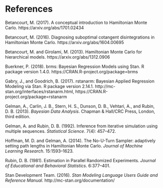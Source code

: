 # References

Betancourt, M. (2017). A conceptual introduction to Hamiltonian Monte Carlo.
https://arxiv.org/abs/1701.02434

Betancourt, M. (2016). Diagnosing suboptimal cotangent disintegrations in
Hamiltonian Monte Carlo. https://arxiv.org/abs/1604.00695

Betancourt, M. and Girolami, M. (2013). Hamiltonian Monte Carlo for hierarchical
models. https://arxiv.org/abs/1312.0906

Buerkner, P. (2018). brms: Bayesian Regression Models using Stan. R package
version 1.4.0. https://CRAN.R-project.org/package=brms

Gabry, J., and Goodrich, B. (2017). rstanarm: Bayesian Applied Regression
Modeling via Stan. R package version 2.14.1.
http://mc-stan.org/interfaces/rstanarm.html, https://CRAN.R-project.org/package=rstanarm

Gelman, A., Carlin, J. B., Stern, H. S., Dunson, D. B., Vehtari, A., and Rubin,
D. B. (2013). *Bayesian Data Analysis*. Chapman & Hall/CRC Press, London, third
edition.

Gelman, A. and Rubin, D. B. (1992). Inference from iterative simulation using
multiple sequences. *Statistical Science*. 7(4): 457--472.

Hoffman, M. D. and Gelman, A. (2014). The No-U-Turn Sampler: adaptively setting path lengths in Hamiltonian Monte Carlo. *Journal of Machine Learning Research*. 15:1593--1623.

Rubin, D. B. (1981). Estimation in Parallel Randomized Experiments. *Journal of
Educational and Behavioral Statistics*. 6:377–401.

Stan Development Team. (2016). *Stan Modeling Language Users
Guide and Reference Manual*. http://mc-stan.org/documentation/
